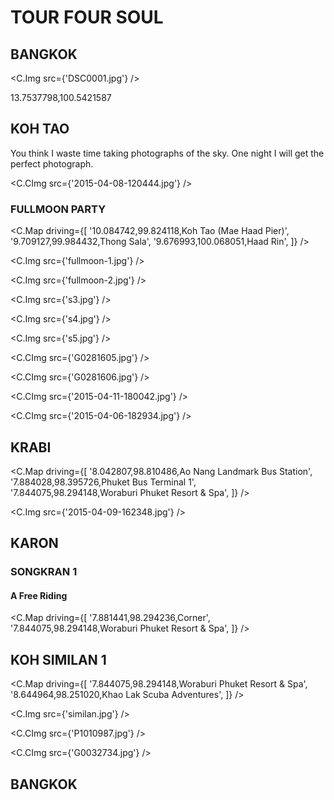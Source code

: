 
# TOUR FOUR SOUL

## BANGKOK

<C.Img src={'DSC0001.jpg'} />

13.7537798,100.5421587

## KOH TAO

You think I waste time taking photographs of the sky.
One night I will get the perfect photograph.

<C.CImg src={'2015-04-08-120444.jpg'} />

### FULLMOON PARTY

<C.Map
  driving={[
    '10.084742,99.824118,Koh Tao (Mae Haad Pier)',
    '9.709127,99.984432,Thong Sala',
    '9.676993,100.068051,Haad Rin',
]}
/>

<C.Img src={'fullmoon-1.jpg'} />

<C.Img src={'fullmoon-2.jpg'} />

<C.Img src={'s3.jpg'} />

<C.Img src={'s4.jpg'} />

<C.Img src={'s5.jpg'} />

<C.CImg src={'G0281605.jpg'} />

<C.CImg src={'G0281606.jpg'} />

<C.CImg src={'2015-04-11-180042.jpg'} />

<C.CImg src={'2015-04-06-182934.jpg'} />

## KRABI

<C.Map
  driving={[
    '8.042807,98.810486,Ao Nang Landmark Bus Station',
    '7.884028,98.395726,Phuket Bus Terminal 1',
    '7.844075,98.294148,Woraburi Phuket Resort & Spa',
]}
/>

<C.Img src={'2015-04-09-162348.jpg'} />

## KARON

### SONGKRAN 1

#### A Free Riding

<C.Map
  driving={[
    '7.881441,98.294236,Corner',
    '7.844075,98.294148,Woraburi Phuket Resort & Spa',
]}
/>

## KOH SIMILAN 1

<C.Map
  driving={[
    '7.844075,98.294148,Woraburi Phuket Resort & Spa',
    '8.644964,98.251020,Khao Lak Scuba Adventures',
]}
/>

<C.Img src={'similan.jpg'} />

<C.CImg src={'P1010987.jpg'} />

<C.CImg src={'G0032734.jpg'} />

## BANGKOK
